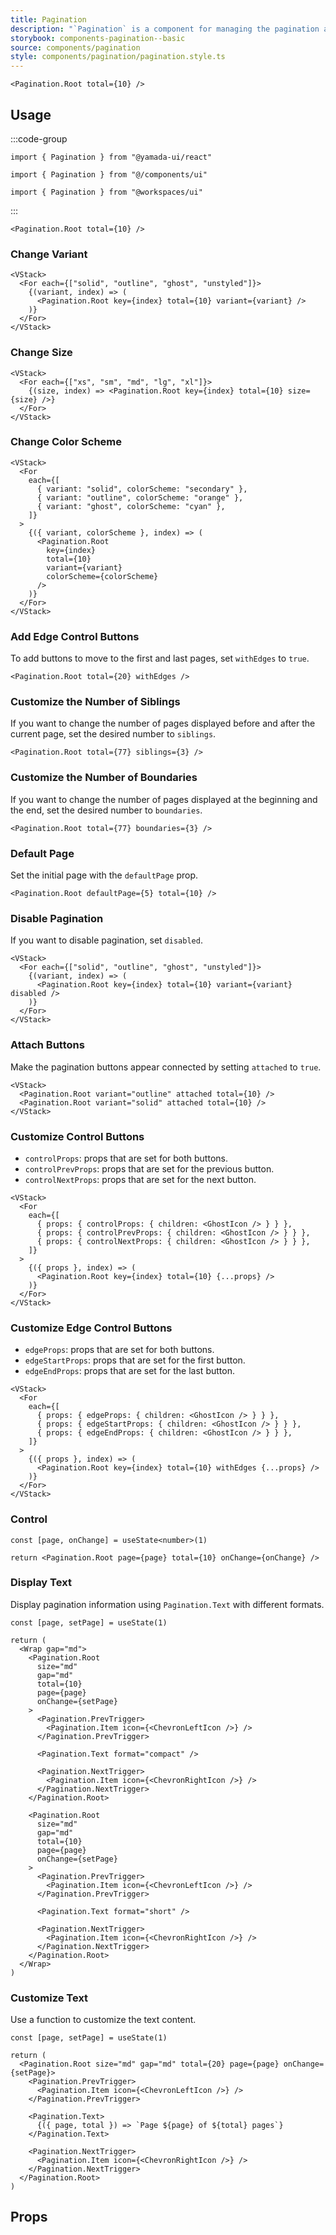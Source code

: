 ```yaml
---
title: Pagination
description: "`Pagination` is a component for managing the pagination and navigation of content."
storybook: components-pagination--basic
source: components/pagination
style: components/pagination/pagination.style.ts
---
```


```tsx preview
<Pagination.Root total={10} />
```

## Usage

:::code-group

```tsx [package]
import { Pagination } from "@yamada-ui/react"
```

```tsx [alias]
import { Pagination } from "@/components/ui"
```

```tsx [monorepo]
import { Pagination } from "@workspaces/ui"
```

:::

```tsx
<Pagination.Root total={10} />
```

### Change Variant

```tsx preview
<VStack>
  <For each={["solid", "outline", "ghost", "unstyled"]}>
    {(variant, index) => (
      <Pagination.Root key={index} total={10} variant={variant} />
    )}
  </For>
</VStack>
```

### Change Size

```tsx preview
<VStack>
  <For each={["xs", "sm", "md", "lg", "xl"]}>
    {(size, index) => <Pagination.Root key={index} total={10} size={size} />}
  </For>
</VStack>
```

### Change Color Scheme

```tsx preview
<VStack>
  <For
    each={[
      { variant: "solid", colorScheme: "secondary" },
      { variant: "outline", colorScheme: "orange" },
      { variant: "ghost", colorScheme: "cyan" },
    ]}
  >
    {({ variant, colorScheme }, index) => (
      <Pagination.Root
        key={index}
        total={10}
        variant={variant}
        colorScheme={colorScheme}
      />
    )}
  </For>
</VStack>
```

### Add Edge Control Buttons

To add buttons to move to the first and last pages, set `withEdges` to `true`.

```tsx preview
<Pagination.Root total={20} withEdges />
```

### Customize the Number of Siblings

If you want to change the number of pages displayed before and after the current page, set the desired number to `siblings`.

```tsx preview
<Pagination.Root total={77} siblings={3} />
```

### Customize the Number of Boundaries

If you want to change the number of pages displayed at the beginning and the end, set the desired number to `boundaries`.

```tsx preview
<Pagination.Root total={77} boundaries={3} />
```

### Default Page

Set the initial page with the `defaultPage` prop.

```tsx preview
<Pagination.Root defaultPage={5} total={10} />
```

### Disable Pagination

If you want to disable pagination, set `disabled`.

```tsx preview
<VStack>
  <For each={["solid", "outline", "ghost", "unstyled"]}>
    {(variant, index) => (
      <Pagination.Root key={index} total={10} variant={variant} disabled />
    )}
  </For>
</VStack>
```

### Attach Buttons

Make the pagination buttons appear connected by setting `attached` to `true`.

```tsx preview
<VStack>
  <Pagination.Root variant="outline" attached total={10} />
  <Pagination.Root variant="solid" attached total={10} />
</VStack>
```

### Customize Control Buttons

- `controlProps`: props that are set for both buttons.
- `controlPrevProps`: props that are set for the previous button.
- `controlNextProps`: props that are set for the next button.

```tsx preview
<VStack>
  <For
    each={[
      { props: { controlProps: { children: <GhostIcon /> } } },
      { props: { controlPrevProps: { children: <GhostIcon /> } } },
      { props: { controlNextProps: { children: <GhostIcon /> } } },
    ]}
  >
    {({ props }, index) => (
      <Pagination.Root key={index} total={10} {...props} />
    )}
  </For>
</VStack>
```

### Customize Edge Control Buttons

- `edgeProps`: props that are set for both buttons.
- `edgeStartProps`: props that are set for the first button.
- `edgeEndProps`: props that are set for the last button.

```tsx preview
<VStack>
  <For
    each={[
      { props: { edgeProps: { children: <GhostIcon /> } } },
      { props: { edgeStartProps: { children: <GhostIcon /> } } },
      { props: { edgeEndProps: { children: <GhostIcon /> } } },
    ]}
  >
    {({ props }, index) => (
      <Pagination.Root key={index} total={10} withEdges {...props} />
    )}
  </For>
</VStack>
```

### Control

```tsx preview functional
const [page, onChange] = useState<number>(1)

return <Pagination.Root page={page} total={10} onChange={onChange} />
```

### Display Text

Display pagination information using `Pagination.Text` with different formats.

```tsx preview functional
const [page, setPage] = useState(1)

return (
  <Wrap gap="md">
    <Pagination.Root
      size="md"
      gap="md"
      total={10}
      page={page}
      onChange={setPage}
    >
      <Pagination.PrevTrigger>
        <Pagination.Item icon={<ChevronLeftIcon />} />
      </Pagination.PrevTrigger>

      <Pagination.Text format="compact" />

      <Pagination.NextTrigger>
        <Pagination.Item icon={<ChevronRightIcon />} />
      </Pagination.NextTrigger>
    </Pagination.Root>

    <Pagination.Root
      size="md"
      gap="md"
      total={10}
      page={page}
      onChange={setPage}
    >
      <Pagination.PrevTrigger>
        <Pagination.Item icon={<ChevronLeftIcon />} />
      </Pagination.PrevTrigger>

      <Pagination.Text format="short" />

      <Pagination.NextTrigger>
        <Pagination.Item icon={<ChevronRightIcon />} />
      </Pagination.NextTrigger>
    </Pagination.Root>
  </Wrap>
)
```

### Customize Text

Use a function to customize the text content.

```tsx preview functional
const [page, setPage] = useState(1)

return (
  <Pagination.Root size="md" gap="md" total={20} page={page} onChange={setPage}>
    <Pagination.PrevTrigger>
      <Pagination.Item icon={<ChevronLeftIcon />} />
    </Pagination.PrevTrigger>

    <Pagination.Text>
      {({ page, total }) => `Page ${page} of ${total} pages`}
    </Pagination.Text>

    <Pagination.NextTrigger>
      <Pagination.Item icon={<ChevronRightIcon />} />
    </Pagination.NextTrigger>
  </Pagination.Root>
)
```

## Props

<PropsTable name="pagination" />
